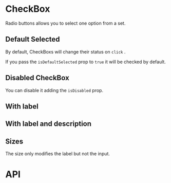 


<Meta of={CheckBoxMeta} />

# CheckBox

Radio buttons allows you to select one option from a set.

<Canvas of={CheckBoxMeta.Playground} />

<Controls />

## Default Selected

By default, CheckBoxs will change their status on `click` .

If you pass the `isDefaultSelected` prop to `true` it will be checked by default.

<Canvas>
	<Story of={CheckBoxMeta.DefaultSelected} />
	<Story of={CheckBoxMeta.DefaultSelected} />
</Canvas>

## Disabled CheckBox

You can disable it adding the `isDisabled` prop.

<Canvas of={CheckBoxMeta.Disabled} />

## With label

<Canvas>
	<Story of={CheckBoxMeta.WithLabel} />
	<Story of={CheckBoxMeta.WithLabelDisabled} />
</Canvas>

## With label and description

<Canvas>
	<Story of={CheckBoxMeta.WithLabelAndDescription} />
	<Story of={CheckBoxMeta.WithLabelAndDescriptionDisabled} />
</Canvas>

## Sizes

The size only modifies the label but not the input.

<Canvas>
	<Story of={CheckBoxMeta.SizeMedium} />
	<Story of={CheckBoxMeta.SizeLarge} />
</Canvas>

# API

<ArgTypes of={CheckBox} />

